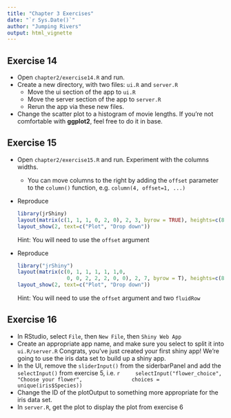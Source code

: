```yaml
---
title: "Chapter 3 Exercises"
date: "`r Sys.Date()`"
author: "Jumping Rivers"
output: html_vignette
---
```

<!--
%\VignetteEngine{knitr::rmarkdown}
%\VignetteIndexEntry{Chapter 3 Exercises}
-->

## Exercise 14

  * Open `chapter2/exercise14.R ` and run.
  * Create a new directory, with two files: `ui.R` and `server.R`
    * Move the ui section of the app to `ui.R` 
    * Move the server section of the app to `server.R`
    * Rerun the app via these new files.
  * Change the scatter plot to a histogram of movie lengths. If you're not comfortable with **ggplot2**, feel free to do it in base.
  
## Exercise 15

  * Open `chapter2/exercise15.R` and run. Experiment with the columns widths.
    * You can move columns to the right by adding the `offset` parameter to the `column()` function, e.g. ` column(4, offset=1, ...)`
  * Reproduce
    
    ```r
    library(jrShiny)
    layout(matrix(c(1, 1, 1, 0, 2, 0), 2, 3, byrow = TRUE), heights=c(8, 4))
    layout_show(2, text=c("Plot", "Drop down"))  
    ```
    
    Hint: You will need to use the `offset` argument

  * Reproduce
  
    ```r
    library("jrShiny")
    layout(matrix(c(0, 1, 1, 1, 1, 1,0,
                    0, 0, 2, 2, 2, 0, 0), 2, 7, byrow = T), heights=c(8, 4))
    layout_show(2, text=c("Plot", "Drop down"))  
    ```
    
    Hint: You will need to use the `offset` argument and two `fluidRow`

## Exercise 16

  * In RStudio, select `File`, then `New File`, then `Shiny Web App`
  * Create an appropriate app name, and make sure you select to split it into `ui.R/server.R`
Congrats, you've just created your first shiny app! We're going to use the iris data set to build up a shiny app.
  * In the UI, remove the `sliderInput()` from the siderbarPanel and add the `selectInput()` from exercise 5, i.e.
    ```r
    selectInput("flower_choice", "Choose your flower", 
              choices = unique(iris$Species))
    ```
  * Change the ID of the plotOutput to something more appropriate for the iris data set.
  * In `server.R`, get the plot to display the plot from exercise 6
    
<!-- ## Exercise 3: Layouts -->

<!--   * Open `chapter2/layout_app1.R` and run. -->
<!--   * Add a new tab to the output -->
<!--     * Let this new tab show a table of two variables, `length` and `rating`. -->
<!--     * Try making this an interactive table using `DT::datatable`. -->
<!--     * Make sure to remember to use the right `render*` and `*Output` functions. -->

<!-- A second exerise using the `navbarPage` function -->

<!--   * Open `chapter2/layout_app2.R` and run -->
<!--   * Add a new page to the output -->
<!--     * Let this new tab show a table of two variables, `length` and `rating`. -->
<!--     * Try making this an interactive table using `DT::datatable`. -->
<!--   * Try using `navbarMenu` to create a dropdown menu that combines both the summary page and your new tab. -->
<!--   * If you wanted you could also try to create something that allows different input data to be shown within each tab -->

<!-- ## Exercise 4: Dashboards -->

<!--   * Open `chapter2/dashboard_app1.R` and run. -->
<!--   * The app currently shows a list of available functions from the `shinydashboard` package. -->
<!--   * Use the available functions to create a new tab which plots `length` against `rating` for the `movies` data. -->
<!--   * Add a value box that shows the number of movies that are longer than 4 hours. -->
<!--   * Experiment with changing icons for your tabs and boxes. -->

<!-- ## Exercise 5: interactive graphics -->

<!--   * Open `chapter2/interactive1.R` and run. -->
<!--     * Change the output to display `x` and `y` to 4 significant figures. -->
<!--     * If you are familiar with `ggplot2`, change the base graphic plot to a ggplot2 scatter plot.  -->
<!--     * Change the plot to a boxplot - does it still work -->
<!--   * Open `chapter2/interactive2.R` and run. Explore the other types of point selection. -->

<!-- ## Exercise 6: acting on interactive graphics -->

<!--   * Open `chapter2/interactive3.R` and run. -->
<!--   * In the `nearPoints` function, what does -->
<!--     * the argument `maxpoints=1` do? -->
<!--     * the argument `allRows=TRUE` do? -->
<!--   * On the scatter plot, add a line of best fit using the `lm` function -->
<!--     * When you click on a point, remove that point from the regression calculation and -->
<!--     refit the line. -->
<!--     * Add a reset button to you app -->
<!--     * Rather than clicking on a point, try brushing - selecting multiple, and altering the line. -->

<!-- ## Exercise 7: invalidating reactive contexts -->

<!--   * Open `chapter2/invalidate.R` and  run. -->
<!--   * Can you change the app such that it produces a plot of movie ratings vs lengths from a random sample of movies that changes every 5 seconds -->
<!--   * Create a summary output of movie years, let this be it's own reactive context updating every 3 seconds from a random sample of movies. -->
<!--   * __Hard:__ Create a summary output of movie years, let this be it's own reactive context updating every 3 seconds by cycling through the movie genres. -->
